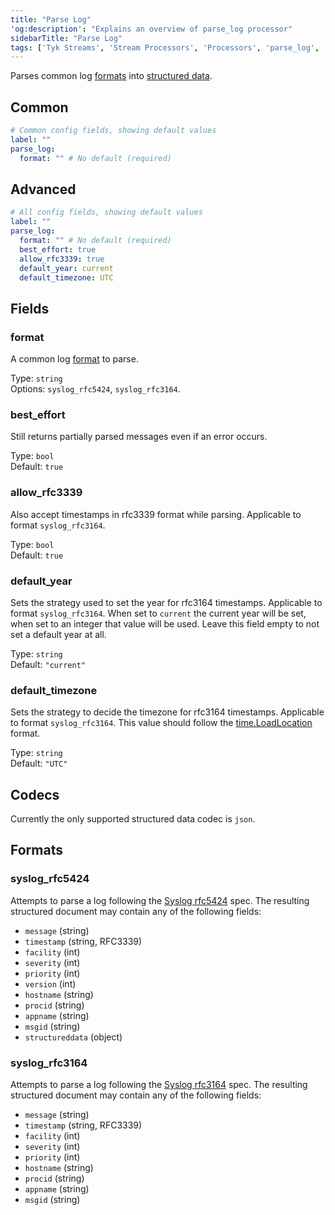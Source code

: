 ```yaml
---
title: "Parse Log"
'og:description': "Explains an overview of parse_log processor"
sidebarTitle: "Parse Log"
tags: ['Tyk Streams', 'Stream Processors', 'Processors', 'parse_log', 'Logs', 'Log']
---
```


Parses common log [formats](/5.5/#formats) into [structured data](/5.5/#codecs).

## Common

```yml
# Common config fields, showing default values
label: ""
parse_log:
  format: "" # No default (required)
```

## Advanced

```yml
# All config fields, showing default values
label: ""
parse_log:
  format: "" # No default (required)
  best_effort: true
  allow_rfc3339: true
  default_year: current
  default_timezone: UTC
```

## Fields

### format

A common log [format](/5.5/#formats) to parse.


Type: `string`  
Options: `syslog_rfc5424`, `syslog_rfc3164`.

### best_effort

Still returns partially parsed messages even if an error occurs.


Type: `bool`  
Default: `true`  

### allow_rfc3339

Also accept timestamps in rfc3339 format while parsing. Applicable to format `syslog_rfc3164`.


Type: `bool`  
Default: `true`  

### default_year

Sets the strategy used to set the year for rfc3164 timestamps. Applicable to format `syslog_rfc3164`. When set to `current` the current year will be set, when set to an integer that value will be used. Leave this field empty to not set a default year at all.


Type: `string`  
Default: `"current"`  

### default_timezone

Sets the strategy to decide the timezone for rfc3164 timestamps. Applicable to format `syslog_rfc3164`. This value should follow the [time.LoadLocation](https://golang.org/pkg/time/#LoadLocation) format.


Type: `string`  
Default: `"UTC"`  

## Codecs

Currently the only supported structured data codec is `json`.

## Formats

### syslog_rfc5424

Attempts to parse a log following the [Syslog rfc5424](https://tools.ietf.org/html/rfc5424) spec. The resulting structured document may contain any of the following fields:

- `message` (string)
- `timestamp` (string, RFC3339)
- `facility` (int)
- `severity` (int)
- `priority` (int)
- `version` (int)
- `hostname` (string)
- `procid` (string)
- `appname` (string)
- `msgid` (string)
- `structureddata` (object)

### syslog_rfc3164

Attempts to parse a log following the [Syslog rfc3164](https://tools.ietf.org/html/rfc3164) spec. The resulting structured document may contain any of the following fields:

- `message` (string)
- `timestamp` (string, RFC3339)
- `facility` (int)
- `severity` (int)
- `priority` (int)
- `hostname` (string)
- `procid` (string)
- `appname` (string)
- `msgid` (string)
